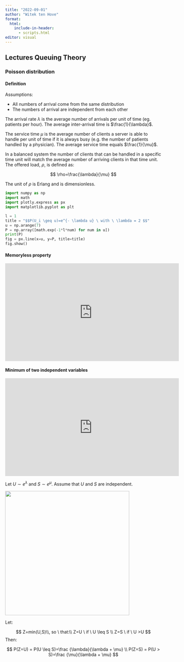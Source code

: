 ```yaml
---
title: "2022-09-01"
author: "Witek ten Hove"
format:
  html:
    include-in-header:
      - scripts.html
editor: visual
---
```


## Lectures Queuing Theory

### Poisson distribution

#### Definition

Assumptions:

-   All numbers of arrival come from the same distribution
-   The numbers of arrival are independent from each other

The arrival rate $\lambda$ is the average number of arrivals per unit of time (eg. patients per hour). The average inter-arrival time is $\frac{1}{\lambda}$.

The service time $\mu$ is the average number of clients a server is able to handle per unit of time if it is always busy (e.g. the number of patients handled by a physician). The average service time equals $\frac{1}{\mu}$.

In a balanced system the number of clients that can be handled in a specific time unit will match the average number of arriving clients in that time unit. The offered load, $\rho$, is defined as:

$$
\rho=\frac{\lambda}{\mu}
$$

The unit of $\rho$ is Erlang and is dimensionless.

```python
import numpy as np
import math
import plotly.express as px
import matplotlib.pyplot as plt

l = 1
title = "$$P(U_i \geq u)=e^{- \lambda u} \ with \ \lambda = 2 $$"
u = np.arange(7)
P = np.array([math.exp(-1*l*num) for num in u])
print(P)
fig = px.line(x=u, y=P, title=title)
fig.show()
```

#### Memoryless property

<iframe width="560" height="315" src="https://www.youtube.com/embed/3kxnPEDecIA" title="YouTube video player" frameborder="0" allow="accelerometer; autoplay; clipboard-write; encrypted-media; gyroscope; picture-in-picture" allowfullscreen>
</iframe>

#### Minimum of two independent variables

<iframe width="560" height="315" src="https://www.youtube.com/embed/3mPA9x9-PWI" title="YouTube video player" frameborder="0" allow="accelerometer; autoplay; clipboard-write; encrypted-media; gyroscope; picture-in-picture" allowfullscreen></iframe>

Let $U \sim e^ \lambda$ and $S \sim e^ \mu$. Assume that $U$ and $S$ are independent.

![](mintwovar.png){fig-alt="mintwovar" width="400"}

Let:

$$
Z=min(U,S)\\, so \ that:\\
Z=U \ if \ U \leq S \\
Z=S \ if \ U >U 
$$ Then:

$$
P(Z=U) = P(U \leq S)=\frac {\lambda}{\lambda + \mu} \\
P(Z=S) = P(U > S)=\frac {\mu}{\lambda + \mu}
$$
